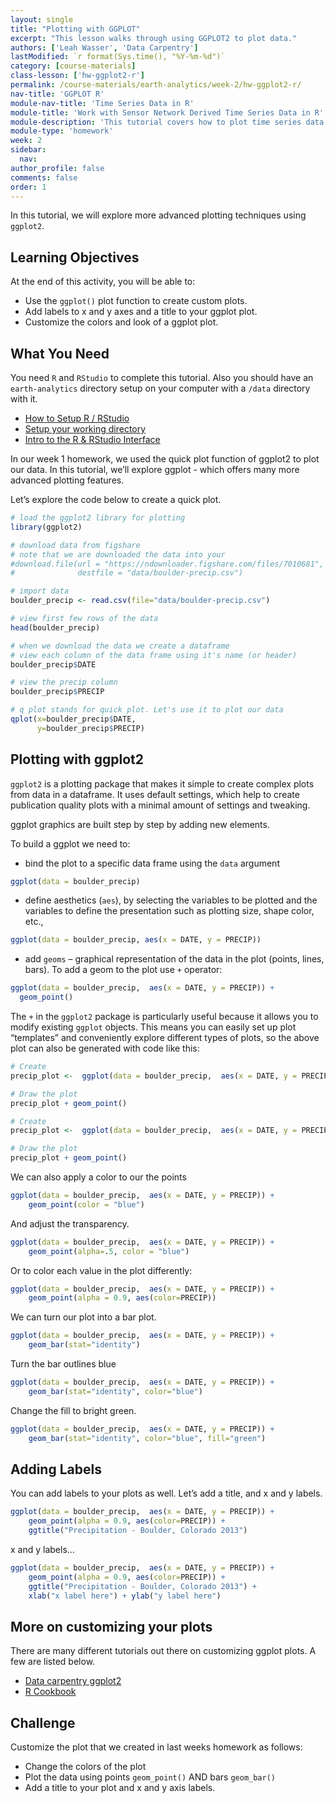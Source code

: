 ```yaml
---
layout: single
title: "Plotting with GGPLOT"
excerpt: "This lesson walks through using GGPLOT2 to plot data."
authors: ['Leah Wasser', 'Data Carpentry']
lastModified: `r format(Sys.time(), "%Y-%m-%d")`
category: [course-materials]
class-lesson: ['hw-ggplot2-r']
permalink: /course-materials/earth-analytics/week-2/hw-ggplot2-r/
nav-title: 'GGPLOT R'
module-nav-title: 'Time Series Data in R'
module-title: 'Work with Sensor Network Derived Time Series Data in R'
module-description: 'This tutorial covers how to plot time series data in R using ggplot2. It also covers converting data stored in data/time format into an R date time class.'
module-type: 'homework'
week: 2
sidebar:
  nav:
author_profile: false
comments: false
order: 1
---
```


In this tutorial, we will explore more advanced plotting techniques using `ggplot2`.

<div class='notice--success' markdown="1">

## <i class="fa fa-graduation-cap" aria-hidden="true"></i> Learning Objectives
At the end of this activity, you will be able to:

* Use the `ggplot()` plot function to create custom plots.
* Add labels to x and y axes and a title to your ggplot plot.
* Customize the colors and look of a ggplot plot.

## What You Need

You need `R` and `RStudio` to complete this tutorial. Also you should have
an `earth-analytics` directory setup on your computer with a `/data`
directory with it.

* [How to Setup R / RStudio](/course-materials/earth-analytics/week-1/setup-r-rstudio/)
* [Setup your working directory](/course-materials/earth-analytics/week-1/setup-working-directory/)
* [Intro to the R & RStudio Interface](/course-materials/earth-analytics/week-1/intro-to-r-and-rstudio)

</div>


In our week 1 homework, we used the quick plot function of ggplot2 to plot our data.
In this tutorial, we'll explore ggplot - which offers many more advanced plotting
features.

Let's explore the code below to create a quick plot.

```r

# load the ggplot2 library for plotting
library(ggplot2)

# download data from figshare
# note that we are downloaded the data into your
#download.file(url = "https://ndownloader.figshare.com/files/7010681",
#              destfile = "data/boulder-precip.csv")

# import data
boulder_precip <- read.csv(file="data/boulder-precip.csv")

# view first few rows of the data
head(boulder_precip)

# when we download the data we create a dataframe
# view each column of the data frame using it's name (or header)
boulder_precip$DATE

# view the precip column
boulder_precip$PRECIP

# q plot stands for quick plot. Let's use it to plot our data
qplot(x=boulder_precip$DATE,
      y=boulder_precip$PRECIP)

```

## Plotting with ggplot2

`ggplot2` is a plotting package that makes it simple to create complex plots
from data in a dataframe. It uses default settings, which help to create
publication quality plots with a minimal amount of settings and tweaking.

ggplot graphics are built step by step by adding new elements.

To build a ggplot we need to:

- bind the plot to a specific data frame using the `data` argument

```r

ggplot(data = boulder_precip)

```

- define aesthetics (`aes`), by selecting the variables to be plotted and the variables to define the presentation
     such as plotting size, shape color, etc.,

```r
ggplot(data = boulder_precip, aes(x = DATE, y = PRECIP))
```

- add `geoms` -- graphical representation of the data in the plot (points,
     lines, bars). To add a geom to the plot use `+` operator:

```r

ggplot(data = boulder_precip,  aes(x = DATE, y = PRECIP)) +
  geom_point()

```

The `+` in the `ggplot2` package is particularly useful because it allows you
to modify existing `ggplot` objects. This means you can easily set up plot
"templates" and conveniently explore different types of plots, so the above
plot can also be generated with code like this:

```r
# Create
precip_plot <-  ggplot(data = boulder_precip,  aes(x = DATE, y = PRECIP))

# Draw the plot
precip_plot + geom_point()

```

```r
# Create
precip_plot <-  ggplot(data = boulder_precip,  aes(x = DATE, y = PRECIP))

# Draw the plot
precip_plot + geom_point()
```


We can also apply a color to our the points

```r

ggplot(data = boulder_precip,  aes(x = DATE, y = PRECIP)) +
    geom_point(color = "blue")

```

And adjust the transparency.

```r

ggplot(data = boulder_precip,  aes(x = DATE, y = PRECIP)) +
    geom_point(alpha=.5, color = "blue")

```


Or to color each value in the plot differently:

```r
ggplot(data = boulder_precip,  aes(x = DATE, y = PRECIP)) +
    geom_point(alpha = 0.9, aes(color=PRECIP))

```


We can turn our plot into a bar plot.

```r
ggplot(data = boulder_precip,  aes(x = DATE, y = PRECIP)) +
    geom_bar(stat="identity")

```

Turn the bar outlines blue

```r
ggplot(data = boulder_precip,  aes(x = DATE, y = PRECIP)) +
    geom_bar(stat="identity", color="blue")

```

Change the fill to bright green.

```r
ggplot(data = boulder_precip,  aes(x = DATE, y = PRECIP)) +
    geom_bar(stat="identity", color="blue", fill="green")

```


## Adding Labels

You can add labels to your plots as well. Let's add a title, and x and y labels.
```r
ggplot(data = boulder_precip,  aes(x = DATE, y = PRECIP)) +
    geom_point(alpha = 0.9, aes(color=PRECIP)) +
    ggtitle("Precipitation - Boulder, Colorado 2013")
```

x and y labels...


```r
ggplot(data = boulder_precip,  aes(x = DATE, y = PRECIP)) +
    geom_point(alpha = 0.9, aes(color=PRECIP)) +
    ggtitle("Precipitation - Boulder, Colorado 2013") +
    xlab("x label here") + ylab("y label here")

```


## More on customizing your plots

There are many different tutorials out there on customizing ggplot plots. A
few are listed below.

* <a href="http://www.datacarpentry.org/R-ecology-lesson/05-visualization-ggplot2.html" target="_blank"> Data carpentry ggplot2 </a>
* <a href="http://www.cookbook-r.com/Graphs/" target="_blank">R Cookbook</a>

<div class="notice--warning" markdown="1">

## <i class="fa fa-pencil-square-o" aria-hidden="true"></i> Challenge

Customize the plot that we created in last weeks homework as follows:

* Change the colors of the plot
* Plot the data using points `geom_point()` AND bars `geom_bar()`
* Add a title to your plot and x and y axis labels.

</div>
